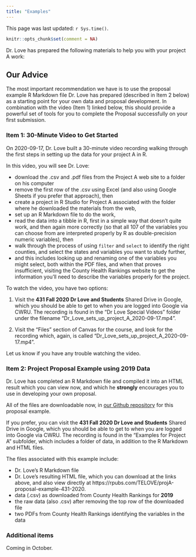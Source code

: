 ---
title: "Examples"
---

This page was last updated: `r Sys.time()`.

```{r setup, include=FALSE}
knitr::opts_chunk$set(comment = NA)
```

Dr. Love has prepared the following materials to help you with your project A work:

## Our Advice

The most important recommendation we have is to use the proposal example R Markdown file Dr. Love has prepared (described in Item 2 below) as a starting point for your own data and proposal development. In combination with the video (Item 1) linked below, this should provide a powerful set of tools for you to complete the Proposal successfully on your first submission.

### Item 1: 30-Minute Video to Get Started

On 2020-09-17, Dr. Love built a 30-minute video recording walking through the first steps in setting up the data for your project A in R.

In this video, you will see Dr. Love:

- download the .csv and .pdf files from the Project A web site to a folder on his computer
- remove the first row of the .csv using Excel (and also using Google Sheets if you prefer that approach), then 
- create a project in R Studio for Project A associated with the folder where he downloaded the materials from the web,
- set up an R Markdown file to do the work,
- read the data into a tibble in R, first in a simple way that doesn't quite work, and then again more correctly (so that all 107 of the variables you can choose from are interpreted properly by R as double-precision numeric variables), then
- walk through the process of using `filter` and `select` to identify the right counties, and select the states and variables you want to study further,
- and this includes looking up and renaming one of the variables you might select, both within the PDF files, and when that proves insufficient, visiting the County Health Rankings website to get the information you'll need to describe the variables properly for the project.

To watch the video, you have two options:

1. Visit the **431 Fall 2020 Dr Love and Students** Shared Drive in Google, which you should be able to get to when you are logged into Google via CWRU. The recording is found in the "Dr Love Special Videos" folder under the filename "Dr_Love_sets_up_project_A_2020-09-17.mp4".

2. Visit the "Files" section of Canvas for the course, and look for the recording which, again, is called "Dr_Love_sets_up_project_A_2020-09-17.mp4".

Let us know if you have any trouble watching the video.

### Item 2: Project Proposal Example using 2019 Data

Dr. Love has completed an R Markdown file and compiled it into an HTML result which you can view now, and which he **strongly** encourages you to use in developing your own proposal.

All of the files are downloadable now, in [our Github repository](https://github.com/THOMASELOVE/431-2020/tree/master/projects/projectA/example_projectA_proposal) for this proposal example.

If you prefer, you can visit the **431 Fall 2020 Dr Love and Students** Shared Drive in Google, which you should be able to get to when you are logged into Google via CWRU. The recording is found in the "Examples for Project A" subfolder, which includes a folder of data, in addition to the R Markdown and HTML files.

The files associated with this example include:

- Dr. Love's R Markdown file
- Dr. Love's resulting HTML file, which you can download at the links above, and also view directly at https://rpubs.com/TELOVE/projA-proposal-example-431-2020.
- data (.csv) as downloaded from County Health Rankings for **2019**
- the raw data (also .csv) after removing the top row of the downloaded file
- two PDFs from County Health Rankings identifying the variables in the data

### Additional items

Coming in October.

